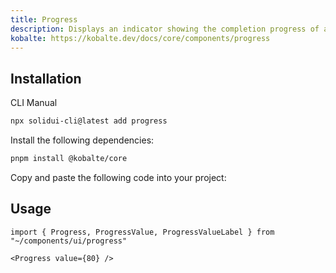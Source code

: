```yaml
---
title: Progress
description: Displays an indicator showing the completion progress of a task, typically displayed as a progress bar.
kobalte: https://kobalte.dev/docs/core/components/progress
---
```


<ComponentPreview name="progress-demo" />

## Installation

<Tabs defaultValue="cli">

<TabsList>
  <TabsTrigger value="cli">CLI</TabsTrigger>
  <TabsTrigger value="manual">Manual</TabsTrigger>
</TabsList>

<TabsContent value="cli">

```bash
npx solidui-cli@latest add progress
```

</TabsContent>

<TabsContent value="manual">
<Steps>

<Step>Install the following dependencies: </Step>

```bash
pnpm install @kobalte/core
```

<Step>Copy and paste the following code into your project: </Step>

<ComponentSource name="progress" />

</Steps>
</TabsContent>

</Tabs>

## Usage

```tsx
import { Progress, ProgressValue, ProgressValueLabel } from "~/components/ui/progress"
```

```tsx
<Progress value={80} />
```
